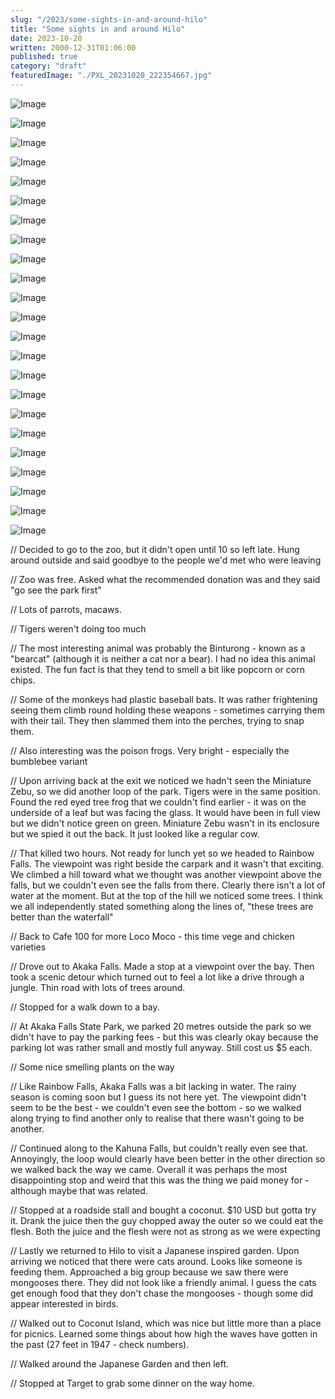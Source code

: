 ```yaml
---
slug: "/2023/some-sights-in-and-around-hilo"
title: "Some sights in and around Hilo"
date: 2023-10-20
written: 2000-12-31T01:06:00
published: true
category: "draft"
featuredImage: "./PXL_20231020_222354667.jpg"
---
```


![Image](PXL_20231020_200821798.jpg)

![Image](PXL_20231020_202313274.jpg)

![Image](PXL_20231020_202739871.jpg)

![Image](PXL_20231020_204441990.jpg)

![Image](PXL_20231020_205551650.jpg)

![Image](PXL_20231020_205638946.jpg)

![Image](PXL_20231020_213540450.jpg)

![Image](PXL_20231020_222354667.jpg)

![Image](PXL_20231020_222946535.jpg)

![Image](PXL_20231020_223408218.jpg)

![Image](PXL_20231020_234603490.jpg)

![Image](PXL_20231020_234907598.jpg)

![Image](PXL_20231021_004031773.jpg)

![Image](PXL_20231021_004227035.jpg)

![Image](PXL_20231021_004511246.jpg)

![Image](PXL_20231021_005914271.jpg)

![Image](PXL_20231021_010402767.jpg)

![Image](PXL_20231021_013903067.jpg)

![Image](PXL_20231021_014453434.jpg)

![Image](PXL_20231021_020137118.jpg)

![Image](PXL_20231021_020826942.jpg)

![Image](PXL_20231021_021053249.jpg)

![Image](PXL_20231021_053832590.jpg)

// Decided to go to the zoo, but it didn't open until 10 so left late. Hung around outside and said goodbye to the people we'd met who were leaving

// Zoo was free. Asked what the recommended donation was and they said "go see the park first"

// Lots of parrots, macaws.

// Tigers weren't doing too much

// The most interesting animal was probably the Binturong - known as a "bearcat" (although it is neither a cat nor a bear). I had no idea this animal existed. The fun fact is that they tend to smell a bit like popcorn or corn chips.

// Some of the monkeys had plastic baseball bats. It was rather frightening seeing them climb round holding these weapons - sometimes carrying them with their tail. They then slammed them into the perches, trying to snap them.

// Also interesting was the poison frogs. Very bright - especially the bumblebee variant

// Upon arriving back at the exit we noticed we hadn't seen the Miniature Zebu, so we did another loop of the park. Tigers were in the same position. Found the red eyed tree frog that we couldn't find earlier - it was on the underside of a leaf but was facing the glass. It would have been in full view but we didn't notice green on green. Miniature Zebu wasn't in its enclosure but we spied it out the back. It just looked like a regular cow.

// That killed two hours. Not ready for lunch yet so we headed to Rainbow Falls. The viewpoint was right beside the carpark and it wasn't that exciting. We climbed a hill toward what we thought was another viewpoint above the falls, but we couldn't even see the falls from there. Clearly there isn't a lot of water at the moment. But at the top of the hill we noticed some trees. I think we all independently stated something along the lines of, "these trees are better than the waterfall"

// Back to Cafe 100 for more Loco Moco - this time vege and chicken varieties

// Drove out to Akaka Falls. Made a stop at a viewpoint over the bay. Then took a scenic detour which turned out to feel a lot like a drive through a jungle. Thin road with lots of trees around.

// Stopped for a walk down to a bay.

// At Akaka Falls State Park, we parked 20 metres outside the park so we didn't have to pay the parking fees - but this was clearly okay because the parking lot was rather small and mostly full anyway. Still cost us $5 each.

// Some nice smelling plants on the way

// Like Rainbow Falls, Akaka Falls was a bit lacking in water. The rainy season is coming soon but I guess its not here yet. The viewpoint didn't seem to be the best - we couldn't even see the bottom - so we walked along trying to find another only to realise that there wasn't going to be another.

// Continued along to the Kahuna Falls, but couldn't really even see that. Annoyingly, the loop would clearly have been better in the other direction so we walked back the way we came. Overall it was perhaps the most disappointing stop and weird that this was the thing we paid money for - although maybe that was related.

// Stopped at a roadside stall and bought a coconut. $10 USD but gotta try it. Drank the juice then the guy chopped away the outer so we could eat the flesh. Both the juice and the flesh were not as strong as we were expecting

// Lastly we returned to Hilo to visit a Japanese inspired garden. Upon arriving we noticed that there were cats around. Looks like someone is feeding them. Approached a big group because we saw there were mongooses there. They did not look like a friendly animal. I guess the cats get enough food that they don't chase the mongooses - though some did appear interested in birds.

// Walked out to Coconut Island, which was nice but little more than a place for picnics. Learned some things about how high the waves have gotten in the past (27 feet in 1947 - check numbers).

// Walked around the Japanese Garden and then left.

// Stopped at Target to grab some dinner on the way home.

